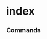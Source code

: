 # index


### Commands
<ul className='grid grid-cols-1 md:grid-cols-2 lg:grid-cols-3 xl:grid-cols-4 gap-4 -ml-6'>
<ReferenceCard
    title="available"
    description="Available Indices. Available indices for a given provider."
    url="index/available"
    command
/><ReferenceCard
    title="constituents"
    description="Index Constituents. Constituents of an index."
    url="index/constituents"
    command
/><ReferenceCard
    title="market"
    description="Historical Market Indices."
    url="index/market"
    command
/>
</ul>

